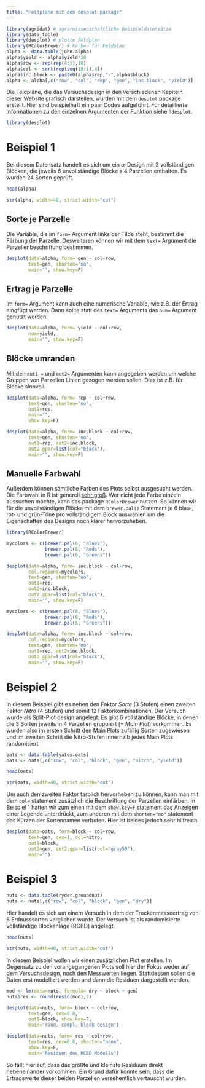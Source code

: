 ```yaml
---
title: "Feldpläne mit dem desplot package"
---
```


```r
library(agridat) # agrarwissenschaftliche Beispieldatensätze
library(data.table)
library(desplot) # plotte Feldplan
library(RColorBrewer) # Farben für Feldplan
alpha <- data.table(john.alpha)
alpha$yield <- alpha$yield*10
alpha$row <- rep(rep(4:1),18)
alpha$col <- sort(rep(seq(18:1),4))
alpha$inc.block <- paste0(alpha$rep,"-",alpha$block)
alpha <- alpha[,c("row", "col", "rep", "gen", "inc.block", "yield")]
```

Die Feldpläne, die das Versuchsdesign in den verschiedenen Kapiteln dieser Website grafisch darstellen, wurden mit dem `desplot` package erstellt. Hier sind beispielhaft ein paar Codes aufgeführt. Für detaillierte Informationen zu den einzelnen Argumenten der Funktion siehe `?desplot`.

```r
library(desplot)
```

# Beispiel 1
Bei diesem Datensatz handelt es sich um ein $\alpha$-Design mit 3 vollständigen Blöcken, die jeweils 6 unvollständige Blöcke a 4 Parzellen enthalten. Es wurden 24 Sorten geprüft. 

<div class = "row"> <div class = "col-md-6">
```r
head(alpha)
```
</div> <div class = "col-md-6">
```r
str(alpha, width=40, strict.width="cut")
```
</div> </div>

<div class = "row"> <div class = "col-md-6">
## Sorte je Parzelle

Die Variable, die im `form=` Argument links der Tilde steht, bestimmt die Färbung der Parzelle. Desweiteren können wir mit dem `text=` Argument die Parzellenbeschriftung bestimmen.

```r
desplot(data=alpha, form= gen ~ col+row, 
        text=gen, shorten="no",
        main="", show.key=F)
```
</div> <div class = "col-md-6">

## Ertrag je Parzelle

Im `form=` Argument kann auch eine numerische Variable, wie z.B. der Ertrag eingfügt werden. Dann sollte statt des `text=` Arguments das `num=` Argument genutzt werden. 

```r
desplot(data=alpha, form= yield ~ col+row, 
        num=yield, 
        main="", show.key=F)
```
</div> </div>


## Blöcke umranden

Mit den `out1 =` und `out2=` Argumenten kann angegeben werden um welche Gruppen von Parzellen Linien gezogen werden sollen. Dies ist z.B. für Blöcke sinnvoll. 

<div class = "row"> <div class = "col-md-6">
```r
desplot(data=alpha, form= rep ~ col+row, 
        text=gen, shorten="no",
        out1=rep,
        main="", 
        show.key=F)

```
</div> <div class = "col-md-6">
```r
desplot(data=alpha, form= inc.block ~ col+row,
        text=gen, shorten="no",
        out1=rep, out2=inc.block, 
        out2.gpar=list(col="black"),
        main="", show.key=F)
```
</div> </div>

## Manuelle Farbwahl
Außerdem können sämtliche Farben des Plots selbst ausgesucht werden. Die Farbwahl in R ist generell [sehr groß](http://www.stat.columbia.edu/~tzheng/files/Rcolor.pdf). Wer nicht jede Farbe einzeln aussuchen möchte, kann das package `RColorBrewer` nutzen. So können wir für die unvollständigen Blöcke mit dem `brewer.pal()` Statement je 6 blau-, rot- und grün-Töne pro vollständigem Block auswählen um die Eigenschaften des Designs noch klarer hervorzuheben.

<div class = "row"> <div class = "col-md-6">
```r
library(RColorBrewer)

mycolors <- c(brewer.pal(6, "Blues"), 
              brewer.pal(6, "Reds"), 
              brewer.pal(6, "Greens"))

desplot(data=alpha, form= inc.block ~ col+row,
        col.regions=mycolors,
        text=gen, shorten="no",
        out1=rep,
        out2=inc.block, 
        out2.gpar=list(col="black"),
        main="", show.key=F)
```
</div> <div class = "col-md-6">
```r
mycolors <- c(brewer.pal(6, "Blues"), 
              brewer.pal(6, "Reds"), 
              brewer.pal(6, "Greens"))

desplot(data=alpha, form= inc.block ~ col+row,
        col.regions=mycolors,
        text=gen, shorten="no",
        out1=rep, out2=inc.block, 
        out2.gpar=list(col="black"),
        main="", show.key=F)
```
</div> </div>

# Beispiel 2

In diesem Beispiel gibt es neben den Faktor *Sorte* (3 Stufen) einen zweiten Faktor *Nitro* (4 Stufen) und somit 12 Faktorkombinationen. Der Versuch wurde als Split-Plot design angelegt: Es gibt 6 vollständige Blöcke, in denen die 3 Sorten jeweils in 4 Parzellen gruppiert (= *Main Plot*) vorkommen. Es wurden also im ersten Schritt den Main Plots zufällig Sorten zugewiesen und im zweiten Schritt die Nitro-Stufen innerhalb jedes Main Plots randomisiert.

```r
oats <- data.table(yates.oats)
oats <- oats[,c("row", "col", "block", "gen", "nitro", "yield")]
```

<div class = "row"> <div class = "col-md-6">
```r
head(oats)
```
</div> <div class = "col-md-6">
```r
str(oats, width=40, strict.width="cut")
```
</div> </div>

Um auch den zweiten Faktor farblich hervorheben zu können, kann man mit dem `col=` statement zusätzlich die Beschriftung der Parzellen einfärben. In Beispiel 1 hatten wir zum einen mit dem `show.key=F` statement das Anzeigen einer Legende unterdrückt, zum anderen mit dem `shorten="no"` statement das Kürzen der Sortennamen verboten. Hier ist beides jedoch sehr hilfreich. 

```r
desplot(data=oats, form=block ~ col+row, 
        text=gen, cex=1, col=nitro, 
        out1=block,
        out2=gen, out2.gpar=list(col="gray50"),
        main="")
```

# Beispiel 3

```r
nuts <- data.table(ryder.groundnut)
nuts <- nuts[,c("row", "col", "block", "gen", "dry")]
```

Hier handelt es sich um einem Versuch in dem der Trockenmasseertrag von 6 Erdnusssorten verglichen wurde. Der Versuch ist als randomisierte vollständige Blockanlage (RCBD) angelegt. 

<div class = "row"> <div class = "col-md-6">
```r
head(nuts)
```
</div> <div class = "col-md-6">
```r
str(nuts, width=40, strict.width="cut")
```
</div> </div>

In diesem Beispiel wollen wir einen zusätzlichen Plot erstellen. Im Gegensatz zu den vorangegangenen Plots soll hier der Fokus weder auf dem Versuchsdesign, noch den Messwerten liegen. Stattdessen sollen die Daten erst modelliert werden und dann die Residuen dargestellt werden.

```r
mod <- lm(data=nuts, formula= dry ~ block + gen)
nuts$res <- round(resid(mod),2)
```

<div class = "row"> <div class = "col-md-6">
```r
desplot(data=nuts, form= block ~ col+row,
        text=gen, cex=0.8,
        out1=block, show.key=F, 
        main="rand. compl. block design")
```
</div> <div class = "col-md-6">
```r
desplot(data=nuts, form= res ~ col+row,
        text=res, cex=0.8, shorten="none",
        show.key=F,
        main="Residuen des RCBD Modells")
```
</div> </div>

So fällt hier auf, dass das größte und kleinste Residuum direkt nebeneinander vorkommen. Ein Grund dafür könnte sein, dass die Ertragswerte dieser beiden Parzellen versehentlich vertauscht wurden. 

